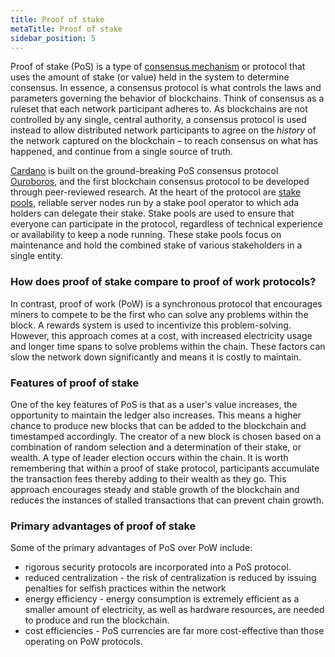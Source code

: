 ```yaml
---
title: Proof of stake
metaTitle: Proof of stake
sidebar_position: 5
---
```


Proof of stake (PoS) is a type of
[consensus mechanism](https://docs.cardano.org/learn/consensus-explained) or
protocol that uses the amount of stake (or value) held in the system to
determine consensus. In essence, a consensus protocol is what controls the laws
and parameters governing the behavior of blockchains. Think of consensus as a
ruleset that each network participant adheres to. As blockchains are not
controlled by any single, central authority, a consensus protocol is used
instead to allow distributed network participants to agree on the _history_ of
the network captured on the blockchain – to reach consensus on what has
happened, and continue from a single source of truth.

[Cardano](https://cardano.org/) is built on the ground-breaking PoS consensus
protocol
[Ouroboros](https://iohk.io/en/blog/posts/2022/06/03/from-classic-to-chronos-the-implementations-of-ouroboros-explained/),
and the first blockchain consensus protocol to be developed through
peer-reviewed research. At the heart of the protocol are
[stake pools](https://docs.cardano.org/core-concepts/stake-pools), reliable
server nodes run by a stake pool operator to which ada holders can delegate
their stake. Stake pools are used to ensure that everyone can participate in the
protocol, regardless of technical experience or availability to keep a node
running. These stake pools focus on maintenance and hold the combined stake of
various stakeholders in a single entity.

### How does proof of stake compare to proof of work protocols?

In contrast, proof of work (PoW) is a synchronous protocol that encourages
miners to compete to be the first who can solve any problems within the block. A
rewards system is used to incentivize this problem-solving. However, this
approach comes at a cost, with increased electricity usage and longer time spans
to solve problems within the chain. These factors can slow the network down
significantly and means it is costly to maintain.

### Features of proof of stake

One of the key features of PoS is that as a user's value increases, the
opportunity to maintain the ledger also increases. This means a higher chance to
produce new blocks that can be added to the blockchain and timestamped
accordingly. The creator of a new block is chosen based on a combination of
random selection and a determination of their stake, or wealth. A type of leader
election occurs within the chain. It is worth remembering that within a proof of
stake protocol, participants accumulate the transaction fees thereby adding to
their wealth as they go. This approach encourages steady and stable growth of
the blockchain and reduces the instances of stalled transactions that can
prevent chain growth.

### Primary advantages of proof of stake

Some of the primary advantages of PoS over PoW include:

- rigorous security protocols are incorporated into a PoS protocol.
- reduced centralization - the risk of centralization is reduced by issuing
  penalties for selfish practices within the network
- energy efficiency - energy consumption is extremely efficient as a smaller
  amount of electricity, as well as hardware resources, are needed to produce
  and run the blockchain.
- cost efficiencies - PoS currencies are far more cost-effective than those
  operating on PoW protocols.
